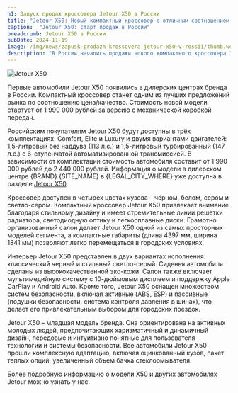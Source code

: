 ```yaml
---
h1: Запуск продаж кроссовера Jetour X50 в России
title: "Jetour X50: Новый компактный кроссовер с отличным соотношением цена/качество"
caption:  "Jetour X50: старт продаж в России"
breadcrumb: Jetour X50 в России
pubDate: 2024-11-19
image: /img/news/zapusk-prodazh-krossovera-jetour-x50-v-rossii/thumb.webp
description: "В России начались продажи нового компактного кроссовера Jetour X50. Узнайте о ценах, характеристиках и преимуществах этой модели, которая предлагает отличное соотношение цена/качество."
---
```




<picture>
    <source media="(min-width: 1025px)" srcset="/img/news/zapusk-prodazh-krossovera-jetour-x50-v-rossii/banner_1920x1080.webp" />
    <source media="(min-width: 320px)" srcset="/img/news/zapusk-prodazh-krossovera-jetour-x50-v-rossii/thumb.webp" />
    <img src="/img/news/zapusk-prodazh-krossovera-jetour-x50-v-rossii/banner_1920x1080.webp" class="mb-10" alt="Jetour X50" />
</picture>

Первые автомобили Jetour X50 появились в дилерских центрах бренда в России. Компактный кроссовер станет одним из лучших предложений рынка по соотношению цена/качество. Стоимость новой модели стартует от 1 990 000 рублей за версию с механической коробкой передач. 

Российским покупателям Jetour X50 будут доступны в трёх комплектациях: Comfort, Elite и Luxury и двумя вариантами двигателей: 1,5-литровый без наддува (113 л.с.) и 1,5-литровый турбированный (147 л.с.) с 6-ступенчатой автоматизированной трансмиссией. В зависимости от комплектации стоимость автомобиля составит от 1 990 000 рублей до 2 440 000 рублей. Информация о модели в дилерском центре {BRAND} {SITE_NAME} в {LEGAL_CITY_WHERE} уже доступна в разделе [Jetour X50](/models/x50/).

Кроссовер доступен в четырех цветах кузова – чёрном, белом, сером и светло-сером. Компактный кроссовер Jetour X50 привлекает внимание благодаря стильному дизайну и имеет стремительные линии решетки радиатора, светодиодную оптику и легкосплавные диски. Грамотно организованный салон делает Jetour X50 одной из самых просторных моделей сегмента, а компактные габариты (длина 4397 мм, ширина 1841 мм) позволяют легко перемещаться в городских условиях.  

Интерьер Jetour Х50 представлен в двух вариантах исполнения: классический черный и стильный светло-серый. Сиденья автомобиля сделаны из высококачественной эко-кожи. Салон также включает мультимедийную систему с 10-дюймовым дисплеем и поддержку Apple CarPlay и Android Auto. Кроме того, Jetour X50 оснащен множеством систем безопасности, включая активные (ABS, ESP) и пассивные (подушки безопасности, система контроля давления в шинах), что делает его привлекательным выбором для городских поездок. 

Jetour X50 – младшая модель бренда. Она ориентирована на активных молодых людей, предпочитающих харизматичный и динамичный дизайн, передовые и интуитивно понятные для пользователя технологии и системы безопасности. Все автомобили Jetour X50 прошли комплексную адаптацию, включая оцинкованный кузов, пакет теплых опций, увеличенный объем бачка стеклоомывателя. 

Более подробную информацию о модели X50 и других автомобилях Jetour можно узнать у нас.

<SpecialSalonsInfo dataFormName="Узнать подробнее. Jetour X50 старт продаж в России" />